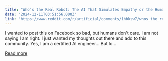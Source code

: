 ```yaml
---
title: "Who’s the Real Robot: The AI That Simulates Empathy or the Human That Neglects to Show It?"
date: "2024-12-11T03:51:56.000Z"
link: "https://www.reddit.com/r/artificial/comments/1hbksw7/whos_the_real_robot_the_ai_that_simulates_empathy/"
---
```


I wanted to post this on Facebook so bad, but humans don't care. I am not saying I am right. I just wanted my thoughts out there and add to this community.
 Yes, I am a certified AI engineer... But lo...

[Read more](https://www.reddit.com/r/artificial/comments/1hbksw7/whos_the_real_robot_the_ai_that_simulates_empathy/)
